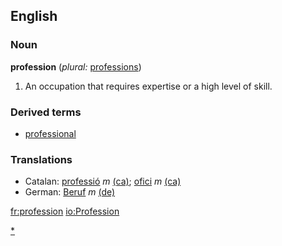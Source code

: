 ==English==

===Noun===
'''profession'''  (''plural:'' [[professions]])
#An occupation that requires expertise or a high level of skill.

===Derived terms===
*[[professional]]

===Translations===
*Catalan: [[professió]] ''m'' [[:ca:professió|(ca)]]; [[ofici]] ''m'' [[:ca:ofici|(ca)]] 
*German: [[Beruf]] ''m'' [[:de:Beruf|(de)]]

[[Category:Professions|*]]

[[fr:profession]]
[[io:Profession]]